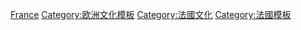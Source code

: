 [[Category:各国文化模板|France]]
[[Category:欧洲文化模板|Category:欧洲文化模板]]
[[Category:法國文化|Category:法國文化]]
[[Category:法國模板|Category:法國模板]]
